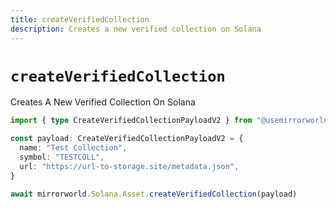 ```yaml
---
title: createVerifiedCollection
description: Creates a new verified collection on Solana
---
```


# `createVerifiedCollection`

Creates A New Verified Collection On Solana

```ts
import { type CreateVerifiedCollectionPayloadV2 } from "@usemirrorworld/web3.js"

const payload: CreateVerifiedCollectionPayloadV2 = {
  name: "Test Collection",
  symbol: "TESTCOLL",
  url: "https://url-to-storage.site/metadata.json",
}

await mirrorworld.Solana.Asset.createVerifiedCollection(payload)
```
